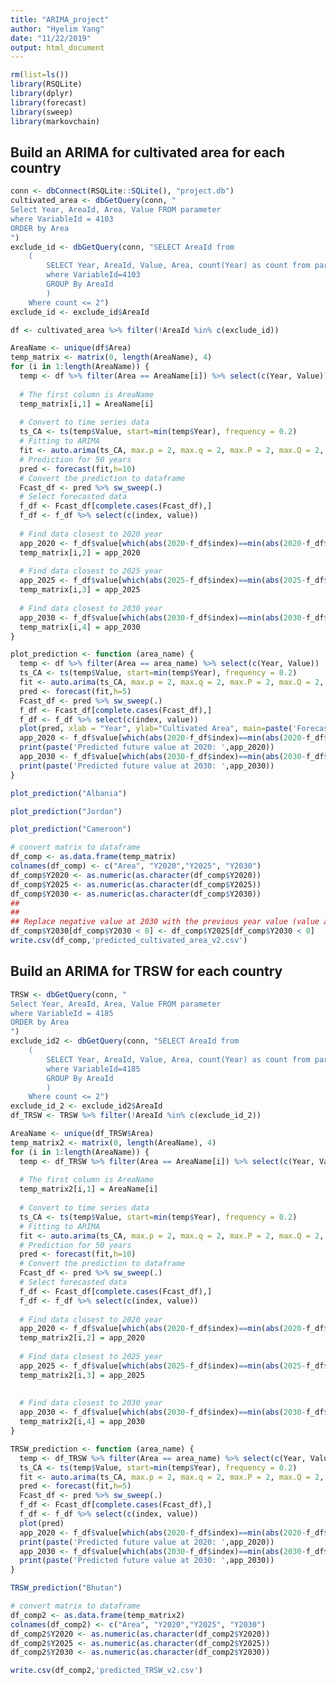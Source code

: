 ```yaml
---
title: "ARIMA_project"
author: "Hyelim Yang"
date: "11/22/2019"
output: html_document
---
```


```r
rm(list=ls())
library(RSQLite)
library(dplyr)
library(forecast)
library(sweep)
library(markovchain)
```


## Build an ARIMA for cultivated area for each country

```r
conn <- dbConnect(RSQLite::SQLite(), "project.db")
cultivated_area <- dbGetQuery(conn, "
Select Year, AreaId, Area, Value FROM parameter
where VariableId = 4103
ORDER by Area
")
exclude_id <- dbGetQuery(conn, "SELECT AreaId from
	(
		SELECT Year, AreaId, Value, Area, count(Year) as count from parameter
		where VariableId=4103
		GROUP By AreaId
		)
	Where count <= 2")
exclude_id <- exclude_id$AreaId

```

```r
df <- cultivated_area %>% filter(!AreaId %in% c(exclude_id))
```

```r
AreaName <- unique(df$Area)
temp_matrix <- matrix(0, length(AreaName), 4)
for (i in 1:length(AreaName)) {
  temp <- df %>% filter(Area == AreaName[i]) %>% select(c(Year, Value))
  
  # The first column is AreaName
  temp_matrix[i,1] = AreaName[i]
  
  # Convert to time series data
  ts_CA <- ts(temp$Value, start=min(temp$Year), frequency = 0.2)
  # Fitting to ARIMA
  fit <- auto.arima(ts_CA, max.p = 2, max.q = 2, max.P = 2, max.Q = 2, max.d=2, ic='aic', allowdrift=TRUE)
  # Prediction for 50 years
  pred <- forecast(fit,h=10)
  # Convert the prediction to dataframe
  Fcast_df <- pred %>% sw_sweep(.) 
  # Select forecasted data
  f_df <- Fcast_df[complete.cases(Fcast_df),]
  f_df <- f_df %>% select(c(index, value))
  
  # Find data closest to 2020 year
  app_2020 <- f_df$value[which(abs(2020-f_df$index)==min(abs(2020-f_df$index)))]
  temp_matrix[i,2] = app_2020
  
  # Find data closest to 2025 year
  app_2025 <- f_df$value[which(abs(2025-f_df$index)==min(abs(2025-f_df$index)))]
  temp_matrix[i,3] = app_2025
  
  # Find data closest to 2030 year
  app_2030 <- f_df$value[which(abs(2030-f_df$index)==min(abs(2030-f_df$index)))]
  temp_matrix[i,4] = app_2030
}
```

```r
plot_prediction <- function (area_name) {
  temp <- df %>% filter(Area == area_name) %>% select(c(Year, Value))
  ts_CA <- ts(temp$Value, start=min(temp$Year), frequency = 0.2)
  fit <- auto.arima(ts_CA, max.p = 2, max.q = 2, max.P = 2, max.Q = 2, max.d=2, ic='aic', allowdrift=TRUE)
  pred <- forecast(fit,h=5)
  Fcast_df <- pred %>% sw_sweep(.) 
  f_df <- Fcast_df[complete.cases(Fcast_df),]
  f_df <- f_df %>% select(c(index, value))
  plot(pred, xlab = "Year", ylab="Cultivated Area", main=paste('Forecast TFW for ', area_name))
  app_2020 <- f_df$value[which(abs(2020-f_df$index)==min(abs(2020-f_df$index)))]
  print(paste('Predicted future value at 2020: ',app_2020))
  app_2030 <- f_df$value[which(abs(2030-f_df$index)==min(abs(2030-f_df$index)))]
  print(paste('Predicted future value at 2030: ',app_2030))
}

```

```r
plot_prediction("Albania")
```
```r
plot_prediction("Jordan")
```

```r
plot_prediction("Cameroon")
```

```r
# convert matrix to dataframe
df_comp <- as.data.frame(temp_matrix)
colnames(df_comp) <- c("Area", "Y2020","Y2025", "Y2030")
df_comp$Y2020 <- as.numeric(as.character(df_comp$Y2020))
df_comp$Y2025 <- as.numeric(as.character(df_comp$Y2025))
df_comp$Y2030 <- as.numeric(as.character(df_comp$Y2030))
##
##
## Replace negative value at 2030 with the previous year value (value at 2025) ##
df_comp$Y2030[df_comp$Y2030 < 0] <- df_comp$Y2025[df_comp$Y2030 < 0]
write.csv(df_comp,'predicted_cultivated_area_v2.csv')
```

## Build an ARIMA for TRSW for each country
```r
TRSW <- dbGetQuery(conn, "
Select Year, AreaId, Area, Value FROM parameter
where VariableId = 4185
ORDER by Area
")
exclude_id2 <- dbGetQuery(conn, "SELECT AreaId from
	(
		SELECT Year, AreaId, Value, Area, count(Year) as count from parameter
		where VariableId=4185
		GROUP By AreaId
		)
	Where count <= 2")
exclude_id_2 <- exclude_id2$AreaId
df_TRSW <- TRSW %>% filter(!AreaId %in% c(exclude_id_2))
```


```r
AreaName <- unique(df_TRSW$Area)
temp_matrix2 <- matrix(0, length(AreaName), 4)
for (i in 1:length(AreaName)) {
  temp <- df_TRSW %>% filter(Area == AreaName[i]) %>% select(c(Year, Value))
  
  # The first column is AreaName
  temp_matrix2[i,1] = AreaName[i]
  
  # Convert to time series data
  ts_CA <- ts(temp$Value, start=min(temp$Year), frequency = 0.2)
  # Fitting to ARIMA
  fit <- auto.arima(ts_CA, max.p = 2, max.q = 2, max.P = 2, max.Q = 2, max.d=2, ic='aic', allowdrift=TRUE)
  # Prediction for 50 years
  pred <- forecast(fit,h=10)
  # Convert the prediction to dataframe
  Fcast_df <- pred %>% sw_sweep(.) 
  # Select forecasted data
  f_df <- Fcast_df[complete.cases(Fcast_df),]
  f_df <- f_df %>% select(c(index, value))
  
  # Find data closest to 2020 year
  app_2020 <- f_df$value[which(abs(2020-f_df$index)==min(abs(2020-f_df$index)))]
  temp_matrix2[i,2] = app_2020
  
  # Find data closest to 2025 year
  app_2025 <- f_df$value[which(abs(2025-f_df$index)==min(abs(2025-f_df$index)))]
  temp_matrix2[i,3] = app_2025
  
  
  # Find data closest to 2030 year
  app_2030 <- f_df$value[which(abs(2030-f_df$index)==min(abs(2030-f_df$index)))]
  temp_matrix2[i,4] = app_2030
}

TRSW_prediction <- function (area_name) {
  temp <- df_TRSW %>% filter(Area == area_name) %>% select(c(Year, Value))
  ts_CA <- ts(temp$Value, start=min(temp$Year), frequency = 0.2)
  fit <- auto.arima(ts_CA, max.p = 2, max.q = 2, max.P = 2, max.Q = 2, max.d=2, ic='aic', allowdrift=TRUE)
  pred <- forecast(fit,h=5)
  Fcast_df <- pred %>% sw_sweep(.) 
  f_df <- Fcast_df[complete.cases(Fcast_df),]
  f_df <- f_df %>% select(c(index, value))
  plot(pred)
  app_2020 <- f_df$value[which(abs(2020-f_df$index)==min(abs(2020-f_df$index)))]
  print(paste('Predicted future value at 2020: ',app_2020))
  app_2030 <- f_df$value[which(abs(2030-f_df$index)==min(abs(2030-f_df$index)))]
  print(paste('Predicted future value at 2030: ',app_2030))
}
```

```r
TRSW_prediction("Bhutan")
```

```r
# convert matrix to dataframe
df_comp2 <- as.data.frame(temp_matrix2)
colnames(df_comp2) <- c("Area", "Y2020","Y2025", "Y2030")
df_comp2$Y2020 <- as.numeric(as.character(df_comp2$Y2020))
df_comp2$Y2025 <- as.numeric(as.character(df_comp2$Y2025))
df_comp2$Y2030 <- as.numeric(as.character(df_comp2$Y2030))

write.csv(df_comp2,'predicted_TRSW_v2.csv')

```







